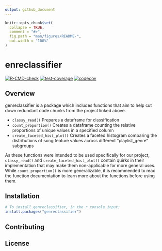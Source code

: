 ```yaml
---
output: github_document
---
```


<!-- README.md is generated from README.Rmd. Please edit that file -->

```r
knitr::opts_chunk$set(
  collapse = TRUE,
  comment = "#>",
  fig.path = "man/figures/README-",
  out.width = "100%"
)
```

# enreclassifier

<!-- badges: start -->
  [![R-CMD-check](https://github.com/DSCI-310/dsci-310-group-04-pkg/workflows/R-CMD-check/badge.svg)](https://github.com/DSCI-310/dsci-310-group-04-pkg/actions)
  [![test-coverage](https://github.com/DSCI-310/dsci-310-group-04-pkg/workflows/test-coverage/badge.svg)](https://github.com/DSCI-310/dsci-310-group-04-pkg/actions)
  [![codecov](https://codecov.io/gh/DSCI-310/dsci-310-group-04-pkg/branch/main/graph/badge.svg?token=Hx34xKHsz9)](https://codecov.io/gh/DSCI-310/dsci-310-group-04-pkg)
<!-- badges: end -->

## Overview 

genreclassifier is a package which includes functions that aim to help cut down redundant code chunks from the project linked above. 

- `classy_read()` Prepares a dataframe for classification
- `count_proportion()` Creates a dataframe counting the relative proportions of unique values in a specified column
- `create_faceted_hist_plot()` Creates a faceted histogram comparing the distributions of song feature values across different "playlist_genre" subgroups 

As these functions were intended to be used specifically for our project, `classy_read()` and `create_faceted_hist_plot()` contain quirks in their implementation that may make them non-applicable for more general uses. While `count_proportion()` is more generalizable, it is recommended to read the function documentation to learn more about the functions before using them.

## Installation
```r
# To install genreclassifier, in the r console input:
install.packages("genreclassifier")
```

## Contributing 

## License
